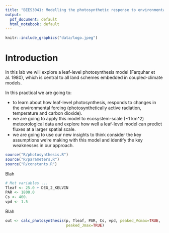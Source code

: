 ```yaml
---
title: "BEES3041: Modelling the photosynthetic response to environmental conditions"
output:
  pdf_document: default
  html_notebook: default
---
```


```r
knitr::include_graphics("data/logo.jpeg")
```

# Introduction

In this lab we will explore a leaf-level photosynthesis model (Farquhar et al. 1980), which is central to all land schemes embedded in coupled-climate models.

In this practical we are going to:

* to learn about how leaf-level photosynthesis, responds to changes in the environmental forcing (photosynthetically active radiation, temperature and carbon dioxide).
* we are going to apply this model to ecosystem-scale (~1 km^2) meteorological data and explore how well a leaf-level model can predict fluxes at a larger spatial scale.
* we are going to use our new insights to think consider the key assumptions we're making with this model and identify the key weaknesses in our approach.


```r
source("R/photosynthesis.R")
source("R/parameters.R")
source("R/constants.R")
```

Blah

```r

# Met variables ...
Tleaf <- 25.0 + DEG_2_KELVIN
PAR <- 1800.0
Cs <- 400.
vpd <- 1.5

```

Blah

```r
out <- calc_photosynthesis(p, Tleaf, PAR, Cs, vpd, peaked_Vcmax=TRUE,
                           peaked_Jmax=TRUE)


```

